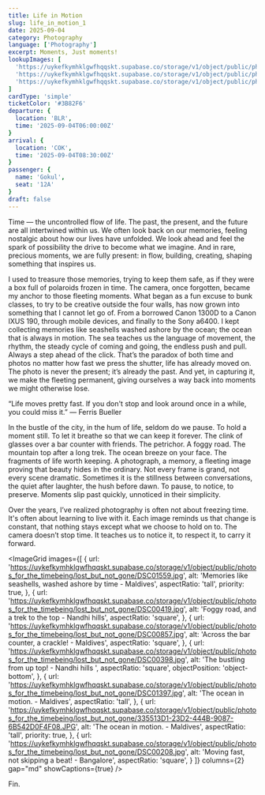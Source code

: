 ```yaml
---
title: Life in Motion
slug: life_in_motion_1
date: 2025-09-04
category: Photography
language: ['Photography']
excerpt: Moments, Just moments!
lookupImages: [
  'https://uykefkymhklgwfhqqskt.supabase.co/storage/v1/object/public/photos_for_the_timebeing/lost_but_not_gone/335513D1-23D2-444B-9087-6B542D0F4F08.JPG',
  'https://uykefkymhklgwfhqqskt.supabase.co/storage/v1/object/public/photos_for_the_timebeing/lost_but_not_gone/DSC01559.jpg',
  'https://uykefkymhklgwfhqqskt.supabase.co/storage/v1/object/public/photos_for_the_timebeing/lost_but_not_gone/DSC01397.jpg',
]
cardType: 'simple'
ticketColor: '#3B82F6'
departure: {
  location: 'BLR',
  time: '2025-09-04T06:00:00Z'
}
arrival: {
  location: 'COK',
  time: '2025-09-04T08:30:00Z'
}
passenger: {
  name: 'Gokul',
  seat: '12A'
}
draft: false
---
```

Time — the uncontrolled flow of life. The past, the present, and the future are all intertwined within us. We often look back on our memories, feeling nostalgic about how our lives have unfolded. We look ahead and feel the spark of possibility the drive to become what we imagine. And in rare, precious moments, we are fully present: in flow, building, creating, shaping something that inspires us.

I used to treasure those memories, trying to keep them safe, as if they were a box full of polaroids frozen in time. The camera, once forgotten, became my anchor to those fleeting moments. What began as a fun excuse to bunk classes, to try to be creative outside the four walls, has now grown into something that I cannot let go of. From a borrowed Canon 1300D to a Canon IXUS 190, through mobile devices, and finally to the Sony a6400.  I kept collecting memories like seashells washed ashore by the ocean; the ocean that is always in motion. The sea teaches us the language of movement, the rhythm, the steady cycle of coming and going, the endless push and pull. Always a step ahead of the click. That’s the paradox of both time and photos no matter how fast we press the shutter, life has already moved on. The photo is never the present; it’s already the past. And yet, in capturing it, we make the fleeting permanent, giving ourselves a way back into moments we might otherwise lose. 

“Life moves pretty fast. If you don't stop and look around once in a while, you could miss it.”
― Ferris Bueller

In the bustle of the city, in the hum of life, seldom do we pause. To hold a moment still. To let it breathe so that we can keep it forever. The clink of glasses over a bar counter with friends. The petrichor. A foggy road. The mountain top after a long trek. The ocean breeze on your face. The fragments of life worth keeping. A photograph, a memory, a fleeting image proving that beauty hides in the ordinary. Not every frame is grand, not every scene dramatic. Sometimes it is the stillness between conversations, the quiet after laughter, the hush before dawn. To pause, to notice, to preserve. Moments slip past quickly, unnoticed in their simplicity.

Over the years, I’ve realized photography is often not about freezing time. It's often about learning to live with it. Each image reminds us that change is constant, that nothing stays except what we choose to hold on to. The camera doesn’t stop time. It teaches us to notice it, to respect it, to carry it forward.

<ImageGrid
  images={[
    {
      url: 'https://uykefkymhklgwfhqqskt.supabase.co/storage/v1/object/public/photos_for_the_timebeing/lost_but_not_gone/DSC01559.jpg',
      alt: 'Memories like seashells, washed ashore by time - Maldives',
      aspectRatio: 'tall',
      priority: true,
    },
    {
      url: 'https://uykefkymhklgwfhqqskt.supabase.co/storage/v1/object/public/photos_for_the_timebeing/lost_but_not_gone/DSC00419.jpg',
      alt: 'Foggy road, and a trek to the top - Nandhi hills',
      aspectRatio: 'square',
    },
    {
      url: 'https://uykefkymhklgwfhqqskt.supabase.co/storage/v1/object/public/photos_for_the_timebeing/lost_but_not_gone/DSC00857.jpg',
      alt: 'Across the bar counter, a crackle! - Maldives',
      aspectRatio: 'square',
    },
    {
      url: 'https://uykefkymhklgwfhqqskt.supabase.co/storage/v1/object/public/photos_for_the_timebeing/lost_but_not_gone/DSC00398.jpg',
      alt: 'The bustling from up top! - Nandhi hills ',
      aspectRatio: 'square',
      objectPosition: 'object-bottom',
    },
    {
      url: 'https://uykefkymhklgwfhqqskt.supabase.co/storage/v1/object/public/photos_for_the_timebeing/lost_but_not_gone/DSC01397.jpg',
      alt: 'The ocean in motion. - Maldives',
      aspectRatio: 'tall',
    },
     {
      url: 'https://uykefkymhklgwfhqqskt.supabase.co/storage/v1/object/public/photos_for_the_timebeing/lost_but_not_gone/335513D1-23D2-444B-9087-6B542D0F4F08.JPG',
      alt: 'The ocean in motion. - Maldives',
      aspectRatio: 'tall',
      priority: true,
    },
    {
      url: 'https://uykefkymhklgwfhqqskt.supabase.co/storage/v1/object/public/photos_for_the_timebeing/lost_but_not_gone/DSC00208.jpg',
      alt: 'Moving fast, not skipping a beat! - Bangalore',
      aspectRatio: 'square',
    }
  ]}
  columns={2}
  gap="md"
  showCaptions={true}
/>

Fin.